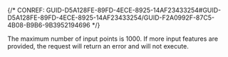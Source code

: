 

{/* CONREF: GUID-D5A128FE-89FD-4ECE-8925-14AF23433254#GUID-D5A128FE-89FD-4ECE-8925-14AF23433254/GUID-F2A0992F-87C5-4B08-B9B6-9B3952194696  */}

The maximum number of input points is 1000. If more input features are provided, the request will return an error and will not execute.
